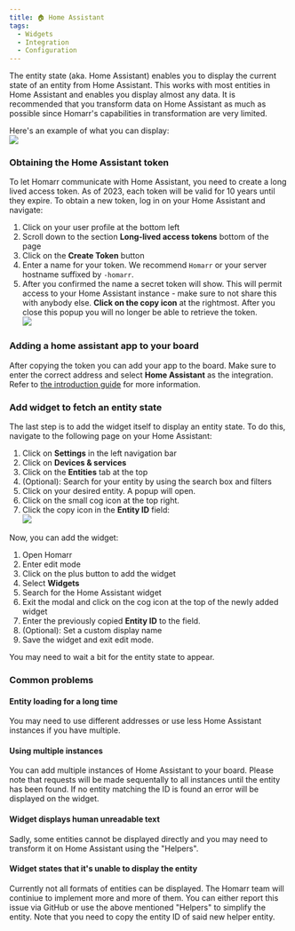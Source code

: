 ```yaml
---
title: 🏠 Home Assistant
tags:
  - Widgets
  - Integration
  - Configuration
---
```


The entity state (aka. Home Assistant) enables you to display the current state of an entity from Home Assistant.
This works with most entities in Home Assistant and enables you display almost any data.
It is recommended that you transform data on Home Assistant as much as possible since Homarr's capabilities in transformation are very limited.

Here's an example of what you can display: <br/>
![](./img/283935576-ac776c51-0333-4cda-84a5-07a2e660fcc1.png)

### Obtaining the Home Assistant token
To let Homarr communicate with Home Assistant, you need to create a long lived access token.
As of 2023, each token will be valid for 10 years until they expire.
To obtain a new token, log in on your Home Assistant and navigate:
1. Click on your user profile at the bottom left
2. Scroll down to the section **Long-lived access tokens** bottom of the page
3. Click on the **Create Token** button
4. Enter a name for your token. We recommend ``Homarr`` or your server hostname suffixed by ``-homarr``.
5. After you confirmed the name a secret token will show. This will permit access to your Home Assistant instance - make sure to not share this with anybody else.
**Click on the copy icon** at the rightmost. After you close this popup you will no longer be able to retrieve the token. <br/>
![](./img/hass-token-copy.png)

### Adding a home assistant app to your board
After copying the token you can add your app to the board.
Make sure to enter the correct address and select **Home Assistant** as the integration.
Refer to [the introduction guide](../../introduction/after-the-installation.mdx) for more information.

### Add widget to fetch an entity state
The last step is to add the widget itself to display an entity state.
To do this, navigate to the following page on your Home Assistant:

1. Click on **Settings** in the left navigation bar
2. Click on **Devices & services**
3. Click on the **Entities** tab at the top
4. (Optional): Search for your entity by using the search box and filters
5. Click on your desired entity. A popup will open.
6. Click on the small cog icon at the top right.
7. Click the copy icon in the **Entity ID** field: <br/>
![](./img/copy-entity-id.png)

Now, you can add the widget:

1. Open Homarr
2. Enter edit mode
3. Click on the plus button to add the widget
4. Select **Widgets**
5. Search for the Home Assistant widget
6. Exit the modal and click on the cog icon at the top of the newly added widget
7. Enter the previously copied **Entity ID** to the field.
8. (Optional): Set a custom display name
9. Save the widget and exit edit mode.

You may need to wait a bit for the entity state to appear.

### Common problems
#### Entity loading for a long time
You may need to use different addresses or use less Home Assistant instances if you have multiple.

#### Using multiple instances
You can add multiple instances of Home Assistant to your board.
Please note that requests will be made sequentally to all instances until the entity has been found.
If no entity matching the ID is found an error will be displayed on the widget.

#### Widget displays human unreadable text
Sadly, some entities cannot be displayed directly and you may need to transform it on Home Assistant using the "Helpers".

#### Widget states that it's unable to display the entity
Currently not all formats of entities can be displayed.
The Homarr team will continiue to implement more and more of them.
You can either report this issue via GitHub or use the above mentioned "Helpers" to simplify the entity.
Note that you need to copy the entity ID of said new helper entity.